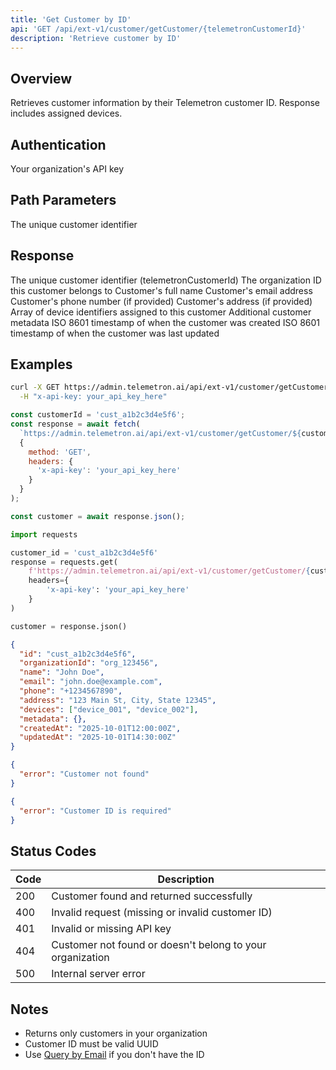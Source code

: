 ```yaml
---
title: 'Get Customer by ID'
api: 'GET /api/ext-v1/customer/getCustomer/{telemetronCustomerId}'
description: 'Retrieve customer by ID'
---
```


## Overview

Retrieves customer information by their Telemetron customer ID. Response includes assigned devices.

## Authentication

<ParamField header="x-api-key" type="string" required>
  Your organization's API key
</ParamField>

## Path Parameters

<ParamField path="telemetronCustomerId" type="string" required>
  The unique customer identifier
</ParamField>

## Response

<ResponseField name="id" type="string">
  The unique customer identifier (telemetronCustomerId)
</ResponseField>

<ResponseField name="organizationId" type="string">
  The organization ID this customer belongs to
</ResponseField>

<ResponseField name="name" type="string">
  Customer's full name
</ResponseField>

<ResponseField name="email" type="string">
  Customer's email address
</ResponseField>

<ResponseField name="phone" type="string">
  Customer's phone number (if provided)
</ResponseField>

<ResponseField name="address" type="string">
  Customer's address (if provided)
</ResponseField>

<ResponseField name="devices" type="array">
  Array of device identifiers assigned to this customer
</ResponseField>

<ResponseField name="metadata" type="object">
  Additional customer metadata
</ResponseField>

<ResponseField name="createdAt" type="string">
  ISO 8601 timestamp of when the customer was created
</ResponseField>

<ResponseField name="updatedAt" type="string">
  ISO 8601 timestamp of when the customer was last updated
</ResponseField>

## Examples

<RequestExample>

```bash cURL
curl -X GET https://admin.telemetron.ai/api/ext-v1/customer/getCustomer/cust_a1b2c3d4e5f6 \
  -H "x-api-key: your_api_key_here"
```

```javascript JavaScript
const customerId = 'cust_a1b2c3d4e5f6';
const response = await fetch(
  `https://admin.telemetron.ai/api/ext-v1/customer/getCustomer/${customerId}`,
  {
    method: 'GET',
    headers: {
      'x-api-key': 'your_api_key_here'
    }
  }
);

const customer = await response.json();
```

```python Python
import requests

customer_id = 'cust_a1b2c3d4e5f6'
response = requests.get(
    f'https://admin.telemetron.ai/api/ext-v1/customer/getCustomer/{customer_id}',
    headers={
        'x-api-key': 'your_api_key_here'
    }
)

customer = response.json()
```

</RequestExample>

<ResponseExample>

```json Success
{
  "id": "cust_a1b2c3d4e5f6",
  "organizationId": "org_123456",
  "name": "John Doe",
  "email": "john.doe@example.com",
  "phone": "+1234567890",
  "address": "123 Main St, City, State 12345",
  "devices": ["device_001", "device_002"],
  "metadata": {},
  "createdAt": "2025-10-01T12:00:00Z",
  "updatedAt": "2025-10-01T14:30:00Z"
}
```

```json Error - Not Found
{
  "error": "Customer not found"
}
```

```json Error - Missing ID
{
  "error": "Customer ID is required"
}
```

</ResponseExample>

## Status Codes

| Code | Description |
|------|-------------|
| 200 | Customer found and returned successfully |
| 400 | Invalid request (missing or invalid customer ID) |
| 401 | Invalid or missing API key |
| 404 | Customer not found or doesn't belong to your organization |
| 500 | Internal server error |

## Notes

- Returns only customers in your organization
- Customer ID must be valid UUID
- Use [Query by Email](/api-reference/customer/query) if you don't have the ID

